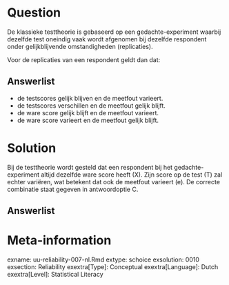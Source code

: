 
Question
========
  
De klassieke testtheorie is gebaseerd op een gedachte-experiment waarbij dezelfde test oneindig vaak wordt afgenomen bij dezelfde respondent onder gelijkblijvende omstandigheden (replicaties).

Voor de replicaties van een respondent geldt dan dat:
  
Answerlist
----------
* de testscores gelijk blijven en de meetfout varieert.
* de testscores verschillen en de meetfout gelijk blijft.
* de ware score gelijk blijft en de meetfout varieert.
* de ware score varieert en de meetfout gelijk blijft.	


Solution
========
  
Bij de testtheorie wordt gesteld dat een respondent bij het gedachte-experiment altijd dezelfde ware score heeft (X). Zijn score op de test (T) zal echter variëren, wat betekent dat ook de meetfout varieert (e). De correcte combinatie staat gegeven in antwoordoptie C.

Answerlist
----------



Meta-information
================
exname: uu-reliability-007-nl.Rmd
extype: schoice
exsolution: 0010
exsection: Reliability
exextra[Type]: Conceptual
exextra[Language]: Dutch
exextra[Level]: Statistical Literacy
